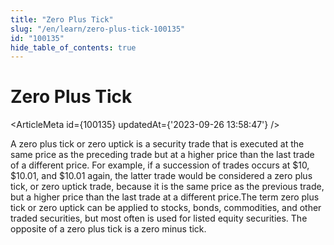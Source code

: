 ```yaml
---
title: "Zero Plus Tick"
slug: "/en/learn/zero-plus-tick-100135"
id: "100135"
hide_table_of_contents: true
---
```



# Zero Plus Tick

<ArticleMeta id={100135} updatedAt={'2023-09-26 13:58:47'} />
<div className='border-solid border-b border-t-0 my-4 border-[var(--ifm-color-gray-300)]' />

A zero plus tick or zero uptick is a security trade that is executed at the same price as the preceding trade but at a higher price than the last trade of a different price. For example, if a succession of trades occurs at $10, $10.01, and $10.01 again, the latter trade would be considered a zero plus tick, or zero uptick trade, because it is the same price as the previous trade, but a higher price than the last trade at a different price.The term zero plus tick or zero uptick can be applied to stocks, bonds, commodities, and other traded securities, but most often is used for listed equity securities. The opposite of a zero plus tick is a zero minus tick.
